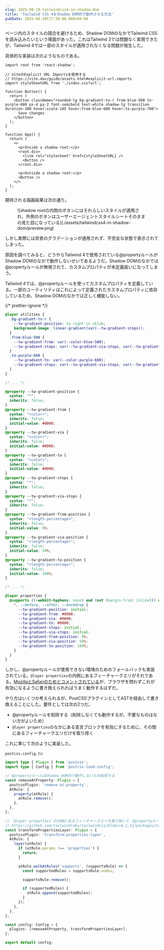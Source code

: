 ```yaml
---
slug: 2025-08-10-tailwindcss4-in-shadow-dom
title: 'Tailwind CSS 4をShadow DOM内で動作させる方法'
pubDate: 2025-08-10T17:50:00.000+09:00
---
```


ページ内のスタイルの競合を避けるため、Shadow DOMのなかでTailwind CSSを読み込みたいという場面があった。これはTailwind 3では問題なく実現できたが、Tailwind 4では一部のスタイルが適用されなくなる問題が発生した。

具体的な実装は次のようなものである。

```tsx
import root from 'react-shadow';

// ViteのExplicit URL Importsを使用する
// https://vite.dev/guide/assets.html#explicit-url-imports
import styleSheetURL from './index.css?url';

function Button() {
  return (
    <button className="rounded-lg bg-gradient-to-r from-blue-500 to-purple-600 px-4 py-2 font-semibold text-white shadow-lg transition duration-300 hover:scale-105 hover:from-blue-600 hover:to-purple-700">
      Save changes
    </button>
  );
}

function App() {
  return (
    <>
      <p>Inside a shadow root:</p>
      <root.div>
        <link rel="stylesheet" href={styleSheetURL} />
        <Button />
      </root.div>

      <p>Outside a shadow root:</p>
      <Button />
    </>
  );
}
```

期待される描画結果は次の通り。

<figure>
  ![shadow
  rootの内側のボタンにはそれらしいスタイルが適用され、外側のボタンはユーザーエージェントスタイルシートそのままの見た目になっている](./assets/tailwindcss4-in-shadow-dom/preview.png)
</figure>

しかし実際には背景のグラデーションが適用されず、不完全な状態で表示されてしまった。

原因を調べてみると、どうやらTailwind 4で使用されている@propertyルールがShadow DOMのなかで動作しないせいであるようだ。Shadow DOMのなかでは@propertyルールが無視されて、カスタムプロパティが未定義扱いになってしまう。

Tailwind 4では、@propertyルールを使ってカスタムプロパティを定義している。一部のユーティリティはこれによって定義されたカスタムプロパティに依存しているため、Shadow DOMのなかでは正しく機能しない。

{/* prettier-ignore */}
```css
@layer utilities {
  .bg-gradient-to-r {
    --tw-gradient-position: to right in oklab;
    background-image: linear-gradient(var(--tw-gradient-stops));
  }
  .from-blue-500 {
    --tw-gradient-from: var(--color-blue-500);
    --tw-gradient-stops: var(--tw-gradient-via-stops, var(--tw-gradient-position), var(--tw-gradient-from) var(--tw-gradient-from-position), var(--tw-gradient-to) var(--tw-gradient-to-position));
  }
  .to-purple-600 {
    --tw-gradient-to: var(--color-purple-600);
    --tw-gradient-stops: var(--tw-gradient-via-stops, var(--tw-gradient-position), var(--tw-gradient-from) var(--tw-gradient-from-position), var(--tw-gradient-to) var(--tw-gradient-to-position));
  }
}

/* ... */

@property --tw-gradient-position {
  syntax: "*";
  inherits: false;
}
@property --tw-gradient-from {
  syntax: "<color>";
  inherits: false;
  initial-value: #0000;
}
@property --tw-gradient-via {
  syntax: "<color>";
  inherits: false;
  initial-value: #0000;
}
@property --tw-gradient-to {
  syntax: "<color>";
  inherits: false;
  initial-value: #0000;
}
@property --tw-gradient-stops {
  syntax: "*";
  inherits: false;
}
@property --tw-gradient-via-stops {
  syntax: "*";
  inherits: false;
}
@property --tw-gradient-from-position {
  syntax: "<length-percentage>";
  inherits: false;
  initial-value: 0%;
}
@property --tw-gradient-via-position {
  syntax: "<length-percentage>";
  inherits: false;
  initial-value: 50%;
}
@property --tw-gradient-to-position {
  syntax: "<length-percentage>";
  inherits: false;
  initial-value: 100%;
}

/* ... */

@layer properties {
  @supports ((-webkit-hyphens: none) and (not (margin-trim: inline))) or ((-moz-orient: inline) and (not (color:rgb(from red r g b)))) {
    *, ::before, ::after, ::backdrop {
      --tw-gradient-position: initial;
      --tw-gradient-from: #0000;
      --tw-gradient-via: #0000;
      --tw-gradient-to: #0000;
      --tw-gradient-stops: initial;
      --tw-gradient-via-stops: initial;
      --tw-gradient-from-position: 0%;
      --tw-gradient-via-position: 50%;
      --tw-gradient-to-position: 100%;
    }
  }
}
```

しかし、@propertyルールが使用できない環境のためのフォールバックも実装されている。`@layer properties`の内側にあるフィーチャークエリがそれである。[MozillaとSafariのためとコメントされている](https://github.com/tailwindlabs/tailwindcss/blob/v4.1.11/packages/tailwindcss/src/ast.ts#L697-L705)が、ブラウザを問わずこれが有効になるように書き換えられればうまく動作するはずだ。

やり方はいくつか考えられるが、PostCSSプラグインとしてASTを経由して書き換えることにした。要件としては次の2つだ。

- @propertyルールを削除する（削除しなくても動作するが、不要なものはない方がよいため）
- `@layer properties`のなかにある宣言ブロックを有効にするために、その間にあるフィーチャークエリだけを取り除く

これに準じて次のように実装した。

`postcss.config.ts`:

```ts
import type { Plugin } from 'postcss';
import type { Config } from 'postcss-load-config';

// @propertyルールはShadow DOM内で動作しないため削除する
const removeAtProperty: Plugin = {
  postcssPlugin: 'remove-at-property',
  AtRule: {
    property(atRule) {
      atRule.remove();
    },
  },
};

// `@layer properties`の内側にあるフィーチャークエリを取り除いて、@propertyルールのフォールバックをすべてのブラウザで有効化する
// https://github.com/tailwindlabs/tailwindcss/blob/v4.1.11/packages/tailwindcss/src/ast.ts#L697-L705
const transformPropertiesLayer: Plugin = {
  postcssPlugin: 'transform-properties-layer',
  AtRule: {
    layer(atRule) {
      if (atRule.params !== 'properties') {
        return;
      }

      atRule.walkAtRules('supports', (supportsRule) => {
        const supportedRules = supportsRule.nodes;

        supportsRule.remove();

        if (supportedRules) {
          atRule.append(supportedRules);
        }
      });
    },
  },
};

const config: Config = {
  plugins: [removeAtProperty, transformPropertiesLayer],
};

export default config;
```
